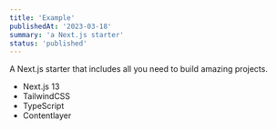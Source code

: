 ```yaml
---
title: 'Example'
publishedAt: '2023-03-18'
summary: 'a Next.js starter'
status: 'published'
---
```


A Next.js starter that includes all you need to build amazing projects.

- Next.js 13
- TailwindCSS
- TypeScript
- Contentlayer
